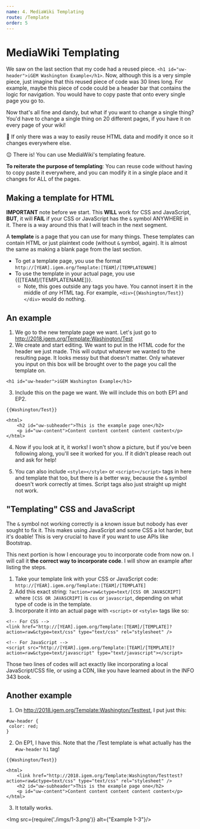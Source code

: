```yaml
---
name: 4. MediaWiki Templating
route: /Template
order: 5
---
```



# MediaWiki Templating

We saw on the last section that my code had a reused piece. `<h1 id="uw-header">iGEM Washington Example</h1>`. Now, although this is a very simple piece, just imagine that this reused piece of code was 30 lines long. For example, maybe this piece of code could be a header bar that contains the logic for navigation. You would have to copy paste that onto every single page you go to. 

Now that's all fine and dandy, but what if you want to change a single thing? You'd have to change a single thing on 20 different pages, if you have it on every page of your wiki!

🤔 If only there was a way to easily reuse HTML data and modify it once so it changes everywhere else.

😌 There is! You can use MediaWiki's templating feature.

**To reiterate the purpose of templating**: You can reuse code without having to copy paste it everywhere, and you can modify it in a single place and it changes for ALL of the pages.

## Making a template for HTML

**IMPORTANT** note before we start. This **WILL** work for CSS and JavaScript, **BUT**, it will **FAIL** if your CSS or JavaScript has the `&` symbol ANYWHERE in it. There is a way around this that I will teach in the next segment.

A **template** is a page that you can use for many things. These templates can contain HTML or just plaintext code (without `&` symbol, again). It is almost the same as making a blank page from the last section. 

* To get a template page, you use the format `http://[YEAR].igem.org/Template:[TEAM]/[TEMPLATENAME]`
* To use the template in your actual page, you use {{[TEAM]/[TEMPLATENAME]}}.
  * Note, this goes outside any tags you have. You cannot insert it in the middle of *any* HTML tag. For example, `<div>{{Washington/Test}}</div>` would do nothing.

## An example

1. We go to the new template page we want. Let's just go to http://2018.igem.org/Template:Washington/Test
2. We create and start editing. We want to put in the HTML code for the header we just made. This will output whatever we wanted to the resulting page. It looks messy but that doesn't matter. Only whatever you input on this box will be brought over to the page you call the template on.

```
<h1 id="uw-header">iGEM Washington Example</h1>
```

3. Include this on the page we want. We will include this on both EP1 and EP2. 

```
{{Washington/Test}}

<html>
    <h2 id="uw-subheader">This is the example page one</h2>
    <p id="uw-content">Content content content content content</p>
</html>
```

4. Now if you look at it, it works! I won't show a picture, but if you've been following along, you'll see it worked for you. If it didn't please reach out and ask for help!

5. You can also include `<style></style>` or `<script></script>` tags in here and template that too, but there is a better way, because the `&` symbol doesn't work correctly at times. Script tags also just straight up might not work.

## "Templating" CSS and JavaScript

The `&` symbol not working correctly is a known issue but nobody has ever sought to fix it. This makes using JavaScript and some CSS a lot harder, but it's doable! This is very crucial to have if you want to use APIs like Bootstrap. 

This next portion is how I encourage you to incorporate code from now on. I will call it **the correct way to incorporate code**. I will show an example after listing the steps.

1. Take your template link with your CSS or JavaScript code: `http://[YEAR].igem.org/Template:[TEAM]/[TEMPLATE]`
2. Add this exact string: `?action=raw&ctype=text/[CSS OR JAVASCRIPT]` where `[CSS OR JAVASCRIPT]` is `css` or `javascript`, depending on what type of code is in the template.
3. Incorporate it into an actual page with `<script>` or `<style>` tags like so:

```
<!-- For CSS -->
<link href="http://[YEAR].igem.org/Template:[TEAM]/[TEMPLATE]?action=raw&ctype=text/css" type="text/css" rel="stylesheet" />

<!-- For JavaScript -->
<script src="http://[YEAR].igem.org/Template:[TEAM]/[TEMPLATE]?action=raw&ctype=text/javascript" type="text/javascript"></script>
```

Those two lines of codes will act exactly like incorporating a local JavaScript/CSS file, or using a CDN, like you have learned about in the INFO 343 book.

## Another example

1. On http://2018.igem.org/Template:Washington/Testtest, I put just this:

```
#uw-header {
 color: red;
}
```

2. On EP1, I have this. Note that the /Test template is what actually has the `#uw-header` `h1` tag!
```
{{Washington/Test}}

<html>
    <link href="http://2018.igem.org/Template:Washington/Testtest?action=raw&ctype=text/css" type="text/css" rel="stylesheet" />
    <h2 id="uw-subheader">This is the example page one</h2>
    <p id="uw-content">Content content content content content</p>
</html>
```

3. It totally works.

<Img src={require('./imgs/1-3.png')} alt={"Example 1-3"}/>
